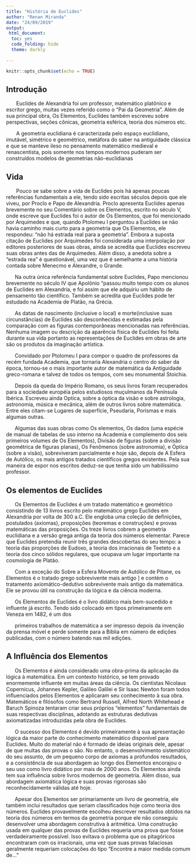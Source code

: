 ---
title: "História de Euclides"
author: "Renan Miranda"
date: "24/09/2019"
output: 
 html_document:
  toc: yes
  code_folding: hide
  theme: darkly
 
---

```{r setup, include=FALSE}
knitr::opts_chunk$set(echo = TRUE)
```

<p style="text-align: justify;">
<!--como colocar link e pular linhas-->

</p>
## **Introdução** 
&#160;&#160;&#160;&#160;&#160;&#160;
Euclides de Alexandria foi um professor, matemático platônico e escritor grego, muitas vezes referido como o "Pai da Geometria". Além de sua principal obra, Os Elementos, Euclides também escreveu sobre perspectivas, seções cônicas, geometria esférica, teoria dos números etc.
<p>
&#160;&#160;&#160;&#160;&#160;&#160;
A geometria euclidiana é caracterizada pelo espaço euclidiano, imutável, simétrico e geométrico, metáfora do saber na antiguidade clássica e que se manteve ileso no pensamento matemático medieval e renascentista, pois somente nos tempos modernos puderam ser construídos modelos de geometrias não-euclidianas
<p>
## **Vida**
&nbsp;&nbsp;&nbsp;&nbsp;&nbsp;&nbsp;
Pouco se sabe sobre a vida de Euclides pois há apenas poucas referências fundamentais a ele, tendo sido escritas séculos depois que ele viveu, por Proclo e Papo de Alexandria. Proclo apresenta Euclides apenas brevemente no seu Comentário sobre os Elementos, escrito no século V, onde escreve que Euclides foi o autor de Os Elementos, que foi mencionado por Arquimedes e que, quando Ptolomeu I perguntou a Euclides se não havia caminho mais curto para a geometria que Os Elementos, ele respondeu: "não há estrada real para a geometria". Embora a suposta citação de Euclides por Arquimedes foi considerada uma interpolação por editores posteriores de suas obras, ainda se acredita que Euclides escreveu suas obras antes das de Arquimedes. Além disso, a anedota sobre a "estrada rea" é questionável, uma vez que é semelhante a uma história contada sobre Menecmo e Alexandre, o Grande.
<p>
&#160;&#160;&#160;&#160;&#160;
Na outra única referência fundamental sobre Euclides, Papo mencionou brevemente no século IV que Apolônio "passou muito tempo com os alunos de Euclides em Alexandria, e foi assim que ele adquiriu um hábito de pensamento tão científico. Também se acredita que Euclides pode ter estudado na Academia de Platão, na Grécia.
<p>
 &#160;&#160;&#160;&#160;&#160;
 As datas de nascimento (inclusive o local) e morte(inclusive suas      circunstâncias) de Euclides são desconhecidas e estimadas pela comparação com as figuras contemporâneas mencionadas nas referências. Nenhuma imagem ou descrição da aparência física de Euclides foi feita durante sua vida portanto as representações de Euclides em obras de arte são os produtos da imaginação artística.
<p>
&#160;&#160;&#160;&#160;&#160;
Convidado por Ptolomeu I para compor o quadro de professores da recém fundada Academia, que tornaria Alexandria o centro do saber da época, tornou-se o mais importante autor de matemática da Antiguidade greco-romana e talvez de todos os tempos, com seu monumental Stoichia.
<p>
&#160;&#160;&#160;&#160;&#160;
Depois da queda do Império Romano, os seus livros foram recuperados para a sociedade européia pelos estudiosos muçulmanos da Península Ibérica. Escreveu ainda Optica, sobre a óptica da visão e sobre astrologia, astronomia, música e mecânica, além de outros livros sobre matemática. Entre eles citam-se Lugares de superfície, Pseudaria, Porismas e mais algumas outras.
<p>
&#160;&#160;&#160;&#160;&#160;
Algumas das suas obras como Os elementos, Os dados (uma espécie de manual de tabelas de uso interno na Academia e complemento dos seis primeiros volumes de Os Elementos), Divisão de figuras (sobre a divisão geométrica de figuras planas), Os Fenômenos (sobre astronomia), e Óptica (sobre a visão), sobreviveram parcialmente e hoje são, depois de A Esfera de Autólico, os mais antigos tratados científicos gregos existentes. Pela sua maneira de expor nos escritos deduz-se que tenha sido um habilíssimo professor.



<p>
## **Os elementos de Euclides**
&#160;&#160;&#160;&#160;&#160;
Os Elementos de Euclides é um tratado matemático e geométrico consistindo de 13 livros escrito pelo matemático grego Euclides em Alexandria por volta de 300 a.C. Ele engloba uma coleção de definições, postulados (axiomas), proposições (teoremas e construções) e provas matemáticas das proposições. Os treze livros cobrem a geometria euclidiana e a versão grega antiga da teoria dos números elementar. Parece que Euclides pretendia reunir três grandes descobertas do seu tempo: a teoria das proporções de Eudoxo, a teoria dos irracionais de Teeteto e a teoria dos cinco sólidos regulares, que ocupava um lugar importante na cosmologia de Platão.
<p>
&#160;&#160;&#160;&#160;&#160;
Com a exceção do Sobre a Esfera Movente de Autólico de Pitane, os Elementos é o tratado grego sobrevivente mais antigo ] e contém o tratamento axiomático-dedutivo sobrevivente mais antigo da matemática. Ele se provou útil na construção da lógica e da ciência moderna.
<p>
&#160;&#160;&#160;&#160;&#160;
Os Elementos de Euclides é o livro didático mais bem-sucedido e influente já escrito. Tendo sido colocado em tipos primeiramente em Veneza em 1482, é um dos
<p>
&#160;&#160;&#160;&#160;&#160;
primeiros trabalhos de matemática a ser impresso depois da invenção da prensa móvel e perde somente para a Bíblia em número de edições publicadas, com o número batendo nas mil edições.
<p>
## **A Influência dos Elementos**
&#160;&#160;&#160;&#160;&#160;
Os Elementos é ainda considerado uma obra-prima da aplicação da lógica à matemática. Em um contexto histórico, se tem provado enormemente influente em muitas áreas da ciência. Os cientistas Nicolaus Copernicus, Johannes Kepler, Galileo Galilei e Sir Isaac Newton foram todos influenciados pelos Elementos e aplicaram seu conhecimento à sua obra. Matemáticos e filósofos como Bertrand Russell, Alfred North Whitehead e Baruch Spinoza tentaram criar seus próprios "elementos" fundamentais de suas respectivas disciplinas, adotando as estruturas dedutivas axiomatizadas introduzidas pela obra de Euclides.
<p>
&#160;&#160;&#160;&#160;&#160;
O sucesso dos Elementos é devido primeiramente à sua apresentação lógica da maior parte do conhecimento matemático disponível para Euclides. Muito do material não é formado de ideias originais dele, apesar de que muitas das provas o são. No entanto, o desenvolvimento sistemático do seu assunto, de um pequeno corpo de axiomas a profundos resultados, e a consistência de sua abordagem ao longo dos Elementos encorajou o seu uso como livro didático por mais de 2000 anos. Os Elementos ainda tem sua influência sobre livros modernos de geometria. Além disso, sua abordagem axiomática lógica e suas provas rigorosas são reconhecidamente válidas até hoje.
<p>
&#160;&#160;&#160;&#160;&#160;
Apesar dos Elementos ser primariamente um livro de geometria, ele também inclui resultados que seriam classificados hoje como teoria dos números. Euclides provavelmente escolheu descrever resultados obtidos na teoria dos números em termos da geometria porque ele não conseguiu desenvolver uma abordagem construtiva à aritmética. Uma construção usada em qualquer das provas de Euclides requeria uma prova que fosse verdadeiramente possível. Isso evitava o problema que os pitagóricos encontraram com os irracionais, uma vez que suas provas falaciosas geralmente requeriam colocações do tipo "Encontre a maior medida comum de..."